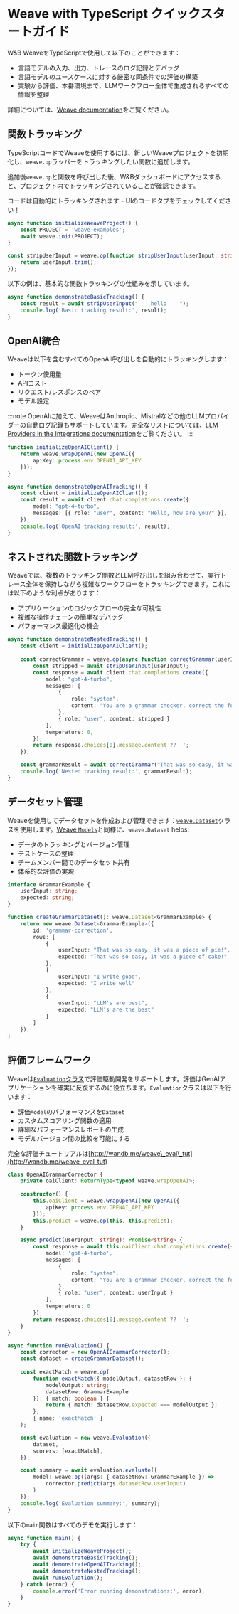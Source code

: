 # Weave with TypeScript クイックスタートガイド

W\&B WeaveをTypeScriptで使用して以下のことができます：

* 言語モデルの入力、出力、トレースのログ記録とデバッグ
* 言語モデルのユースケースに対する厳密な同条件での評価の構築
* 実験から評価、本番環境まで、LLMワークフロー全体で生成されるすべての情報を整理

詳細については、[Weave documentation](/)をご覧ください。

## 関数トラッキング

TypeScriptコードでWeaveを使用するには、新しいWeaveプロジェクトを初期化し、`weave.op`ラッパーをトラッキングしたい関数に追加します。

追加後`weave.op`と関数を呼び出した後、W\&Bダッシュボードにアクセスすると、プロジェクト内でトラッキングされていることが確認できます。

コードは自動的にトラッキングされます - UIのコードタブをチェックしてください！

```typescript
async function initializeWeaveProject() {
    const PROJECT = 'weave-examples';
    await weave.init(PROJECT);
}
```

```typescript
const stripUserInput = weave.op(function stripUserInput(userInput: string): string {
    return userInput.trim();
});
```

以下の例は、基本的な関数トラッキングの仕組みを示しています。

```typescript
async function demonstrateBasicTracking() {
    const result = await stripUserInput("    hello    ");
    console.log('Basic tracking result:', result);
}
```

## OpenAI統合

Weaveは以下を含むすべてのOpenAI呼び出しを自動的にトラッキングします：

* トークン使用量
* APIコスト
* リクエスト/レスポンスのペア
* モデル設定

:::note
OpenAIに加えて、WeaveはAnthropic、Mistralなどの他のLLMプロバイダーの自動ログ記録もサポートしています。完全なリストについては、[LLM Providers in the Integrations documentation](../../guides/integrations/index.md#llm-providers)をご覧ください。
:::

```typescript
function initializeOpenAIClient() {
    return weave.wrapOpenAI(new OpenAI({
        apiKey: process.env.OPENAI_API_KEY
    }));
}
```

```typescript
async function demonstrateOpenAITracking() {
    const client = initializeOpenAIClient();
    const result = await client.chat.completions.create({
        model: "gpt-4-turbo",
        messages: [{ role: "user", content: "Hello, how are you?" }],
    });
    console.log('OpenAI tracking result:', result);
}
```

## ネストされた関数トラッキング

Weaveでは、複数のトラッキング関数とLLM呼び出しを組み合わせて、実行トレース全体を保持しながら複雑なワークフローをトラッキングできます。これには以下のような利点があります：

* アプリケーションのロジックフローの完全な可視性
* 複雑な操作チェーンの簡単なデバッグ
* パフォーマンス最適化の機会

```typescript
async function demonstrateNestedTracking() {
    const client = initializeOpenAIClient();
    
    const correctGrammar = weave.op(async function correctGrammar(userInput: string): Promise<string> {
        const stripped = await stripUserInput(userInput);
        const response = await client.chat.completions.create({
            model: "gpt-4-turbo",
            messages: [
                {
                    role: "system",
                    content: "You are a grammar checker, correct the following user input."
                },
                { role: "user", content: stripped }
            ],
            temperature: 0,
        });
        return response.choices[0].message.content ?? '';
    });

    const grammarResult = await correctGrammar("That was so easy, it was a piece of pie!");
    console.log('Nested tracking result:', grammarResult);
}
```

## データセット管理

Weaveを使用してデータセットを作成および管理できます：[`weave.Dataset`](../../guides/core-types/datasets.mdx)クラスを使用します。[Weave `Models`](../../guides/core-types/models.mdx)と同様に、`weave.Dataset` helps:

* データのトラッキングとバージョン管理
* テストケースの整理
* チームメンバー間でのデータセット共有
* 体系的な評価の実現

```typescript
interface GrammarExample {
    userInput: string;
    expected: string;
}
```

```typescript
function createGrammarDataset(): weave.Dataset<GrammarExample> {
    return new weave.Dataset<GrammarExample>({
        id: 'grammar-correction',
        rows: [
            {
                userInput: "That was so easy, it was a piece of pie!",
                expected: "That was so easy, it was a piece of cake!"
            },
            {
                userInput: "I write good",
                expected: "I write well"
            },
            {
                userInput: "LLM's are best",
                expected: "LLM's are the best"
            }
        ]
    });
}
```

## 評価フレームワーク

Weaveは[`Evaluation`クラス](../../guides/core-types/evaluations.mdx)で評価駆動開発をサポートします。評価はGenAIアプリケーションを確実に反復するのに役立ちます。`Evaluation`クラスは以下を行います：

* 評価`Model`のパフォーマンスを`Dataset`
* カスタムスコアリング関数の適用
* 詳細なパフォーマンスレポートの生成
* モデルバージョン間の比較を可能にする

完全な評価チュートリアルは[http://wandb.me/weave\_eval\_tut](http://wandb.me/weave_eval_tut)

```typescript
class OpenAIGrammarCorrector {
    private oaiClient: ReturnType<typeof weave.wrapOpenAI>;
    
    constructor() {
        this.oaiClient = weave.wrapOpenAI(new OpenAI({
            apiKey: process.env.OPENAI_API_KEY
        }));
        this.predict = weave.op(this, this.predict);
    }

    async predict(userInput: string): Promise<string> {
        const response = await this.oaiClient.chat.completions.create({
            model: 'gpt-4-turbo',
            messages: [
                { 
                    role: "system", 
                    content: "You are a grammar checker, correct the following user input." 
                },
                { role: "user", content: userInput }
            ],
            temperature: 0
        });
        return response.choices[0].message.content ?? '';
    }
}
```

```typescript
async function runEvaluation() {
    const corrector = new OpenAIGrammarCorrector();
    const dataset = createGrammarDataset();
    
    const exactMatch = weave.op(
        function exactMatch({ modelOutput, datasetRow }: { 
            modelOutput: string; 
            datasetRow: GrammarExample 
        }): { match: boolean } {
            return { match: datasetRow.expected === modelOutput };
        },
        { name: 'exactMatch' }
    );

    const evaluation = new weave.Evaluation({
        dataset,
        scorers: [exactMatch],
    });

    const summary = await evaluation.evaluate({
        model: weave.op((args: { datasetRow: GrammarExample }) => 
            corrector.predict(args.datasetRow.userInput)
        )
    });
    console.log('Evaluation summary:', summary);
}
```

以下の`main`関数はすべてのデモを実行します：

```typescript
async function main() {
    try {
        await initializeWeaveProject();
        await demonstrateBasicTracking();
        await demonstrateOpenAITracking();
        await demonstrateNestedTracking();
        await runEvaluation();
    } catch (error) {
        console.error('Error running demonstrations:', error);
    }
}
```
